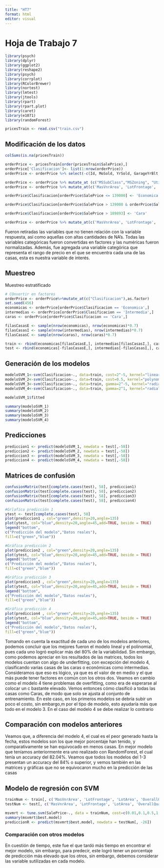 ```yaml
---
title: "HT7"
format: html
editor: visual
---
```


# Hoja de Trabajo 7

```r

library(psych)
library(dplyr)
library(ggplot2)
library(reshape2)
library(psych)
library(corrplot)
library(RColorBrewer)
library(nortest)
library(lmtest)
library(jtools)
library(rpart)
library(rpart.plot)
library(caret)
library(e1071)
library(randomForest)

pricesTrain <- read.csv("train.csv")
```

## Modificación de los datos

```r
colSums(is.na(pricesTrain))

orderPrice <- pricesTrain[order(pricesTrain$SalePrice),]
orderPrice['Clasificacion']<- list(1:nrow(orderPrice))
orderPrice <- orderPrice %>% select(-c(Id, MoSold, YrSold, GarageYrBlt, Alley, LotShape, LandContour, Condition2, YearBuilt, Exterior2nd, FireplaceQu, GarageQual, SaleType,BsmtFinType2, BsmtFinSF2, BsmtUnfSF, BsmtFullBath, BsmtHalfBath, X3SsnPorch, GarageFinish, YearRemodAdd, PoolQC, Fence, MiscFeature))

orderPrice <- orderPrice %>% mutate_at (c("MSSubClass","MSZoning", "Utilities", "LotConfig", "Street", "LandSlope", "Neighborhood", "Condition1", "BldgType", "HouseStyle", "OverallQual", "OverallCond", "RoofStyle", "PavedDrive", "RoofMatl", "Exterior1st", "MasVnrType", "ExterQual", "ExterCond","Foundation", "BsmtQual", "BsmtCond", "BsmtExposure", "BsmtFinType1", "Heating", "HeatingQC", "CentralAir","Electrical", "Functional", "GarageType", "GarageCond", "SaleCondition", "KitchenQual"), as.factor)
orderPrice <- orderPrice %>% mutate_at(c('MasVnrArea', 'LotFrontage', 'LotArea', 'OverallQual', 'OverallCond', 'BsmtFinSF1', 'TotalBsmtSF', 'X1stFlrSF', 'X2ndFlrSF', 'LowQualFinSF', 'GrLivArea', 'FullBath', 'HalfBath', 'BedroomAbvGr', 'KitchenAbvGr', 'TotRmsAbvGrd', 'Fireplaces', 'GarageCars', 'GarageArea', 'WoodDeckSF', 'OpenPorchSF', 'EnclosedPorch', 'ScreenPorch', 'PoolArea', 'MiscVal', 'SalePrice'), as.numeric)

orderPrice$Clasificacion[orderPrice$SalePrice <= 139000] <- 'Economica'

orderPrice$Clasificacion[orderPrice$SalePrice > 139000 & orderPrice$SalePrice <= 189893 ] <- 'Intermedia'

orderPrice$Clasificacion[orderPrice$SalePrice > 189893] <- 'Cara'

orderPrice <- orderPrice %>% mutate_at(c('MasVnrArea', 'LotFrontage', 'LotArea', 'OverallQual', 'OverallCond', 'BsmtFinSF1', 'TotalBsmtSF', 'X1stFlrSF', 'X2ndFlrSF', 'LowQualFinSF', 'GrLivArea', 'FullBath', 'HalfBath', 'BedroomAbvGr', 'KitchenAbvGr', 'TotRmsAbvGrd', 'Fireplaces', 'GarageCars', 'GarageArea', 'WoodDeckSF', 'OpenPorchSF', 'EnclosedPorch', 'ScreenPorch', 'PoolArea', 'MiscVal', 'SalePrice'), scale)
```

Fueron retiradas las variables que no tienen relación con la variable respuesta, así como aquellas con altas cantidades de NA's. Todas las variables categóricas fueron convertidas en factores y las numéricas fueron normalizadas. Además, fue agregada una variable categórica que representa el rango de precio en el que se encuentra cada una de las casas, esta es nuestra variable de interés.

## Muestreo

Muestreo estratificado

```r
# COnvertir en factores
orderPrice <- orderPrice%>%mutate_at(c("Clasificacion"),as.factor)
set.seed(456)
economicas <- orderPrice[orderPrice$Clasificacion == 'Economica',]
intermedias <- orderPrice[orderPrice$Clasificacion == 'Intermedia',]
caras <- orderPrice[orderPrice$Clasificacion == 'Cara',]

filasCasasE <- sample(nrow(economicas), nrow(economicas)*0.7)
filasCasasI <- sample(nrow(intermedias), nrow(intermedias)*0.7)
filasCasasC <- sample(nrow(caras), nrow(caras)*0.7)

train <- rbind(economicas[filasCasasE,], intermedias[filasCasasI,], caras[filasCasasC,])
test <- rbind(economicas[-filasCasasE,], intermedias[-filasCasasI,], caras[-filasCasasC,])
```

## Generación de los modelos

```r
modeloSVM_1<-svm(Clasificacion~., data=train, cost=2^-5, kernel="linear")
modeloSVM_2<-svm(Clasificacion~., data=train, cost=0.5, kernel="polynomial", degree = 4, coef = 1)
modeloSVM_3<-svm(Clasificacion~., data=train, gamma=2^-5, kernel="radial")
modeloSVM_4<-svm(Clasificacion~., data=train, gamma=2^1, kernel="radial")

modeloSVM_1$fitted

summary(modeloSVM_1)
summary(modeloSVM_2)
summary(modeloSVM_3)
summary(modeloSVM_4)
```

## Predicciones

```r
prediccion1 <- predict(modeloSVM_1, newdata = test[,-58])
prediccion2 <- predict(modeloSVM_2, newdata = test[,-58])
prediccion3 <- predict(modeloSVM_3, newdata = test[,-58])
prediccion4 <- predict(modeloSVM_4, newdata = test[,-58])
```

## Matrices de confusión

```r
confusionMatrix(test[complete.cases(test), 58], prediccion1)
confusionMatrix(test[complete.cases(test), 58], prediccion2)
confusionMatrix(test[complete.cases(test), 58], prediccion3)
confusionMatrix(test[complete.cases(test), 58], prediccion4)

#Gr[afica predicción 1
ytest <- test[complete.cases(test), 58]
plot(prediccion1 , col="green",density=20,angle=135)
plot(ytest, col="blue",density=20,angle=45,add=TRUE, beside = TRUE)
legend("bottom",
c("Predicción del modelo","Datos reales"),
fill=c("green","blue"))

#Gráfica predicción 2
plot(prediccion2 , col="green",density=20,angle=135)
plot(ytest, col="blue",density=20,angle=45,add=TRUE, beside = TRUE)
legend("bottom",
c("Predicción del modelo","Datos reales"),
fill=c("green","blue"))

#Gráfica predicción 3
plot(prediccion3 , col="green",density=20,angle=135)
plot(ytest, col="blue",density=20,angle=45,add=TRUE, beside = TRUE)
legend("bottom",
c("Predicción del modelo","Datos reales"),
fill=c("green","blue"))

#Gráfica predicción 4
plot(prediccion4 , col="green",density=20,angle=135)
plot(ytest, col="blue",density=20,angle=45,add=TRUE, beside = TRUE)
legend("bottom",
c("Predicción del modelo","Datos reales"),
fill=c("green","blue"))

```

Tomando en cuenta la exactitud de cada uno de los modelos anteriores, podemos concluir que los mejores fueron el modelo lineal y el polinomial, pues cada uno logró explicar más del 80% de la variabilidad. Sin embargo, como podemos apreciar en los resultados de las matrices, todos los modelos cuentan con algo de underfitting, con excepción del modelo 4, clasificando varias casas de las caras o económicas como intermedias. Consideramos que eso es lógico, ya que es el valor de en medio y el que más puede tener factores en común con los otros dos. Veamos en cambio como el modelo 4 tiene problemas de overfitting, como era de esperarse al colocar un c bastante elevado. Vemos entonces cómo clasificó a todas las casas como Caras, de modo que solo se ajusta al conjunto de entrenamiento. En este caso, en los primeros modelos se debría subir un poco el costo, sin embargo,m por el tipo de modelo, esto ayudaría más que todo en el modelo 3. En el caso del modelo 4 se debe realizar lo contrario

## Comparación con modelos anteriores

Veamos que, a diferencia del modelo 4, el cual es el peor generado hasta la fecha, estos modelos son los que mejor porcentaje han tenido, y comparativamente se han equivocado en menos casas. En mejor modelo que teníamos anteriormente era uno realizado con RandomForest, el cual tenía un accuracy del 82.04%. Veamos que todos los modelos del 1-3 presentan un accuracy del 84% o superior, y vemos también en las matrices y gráficas que no se equivocaron mucho en la predicción de las casas

## Modelo de regresión con SVM

```r
trainNum <- train[, c('MasVnrArea', 'LotFrontage', 'LotArea', 'OverallQual', 'OverallCond', 'BsmtFinSF1', 'TotalBsmtSF', 'X1stFlrSF', 'X2ndFlrSF', 'LowQualFinSF', 'GrLivArea', 'FullBath', 'HalfBath', 'BedroomAbvGr', 'KitchenAbvGr', 'TotRmsAbvGrd', 'Fireplaces', 'GarageCars', 'GarageArea', 'WoodDeckSF', 'OpenPorchSF', 'EnclosedPorch', 'ScreenPorch', 'PoolArea', 'MiscVal', 'SalePrice')]
testNum <- test[, c('MasVnrArea', 'LotFrontage', 'LotArea', 'OverallQual', 'OverallCond', 'BsmtFinSF1', 'TotalBsmtSF', 'X1stFlrSF', 'X2ndFlrSF', 'LowQualFinSF', 'GrLivArea', 'FullBath', 'HalfBath', 'BedroomAbvGr', 'KitchenAbvGr', 'TotRmsAbvGrd', 'Fireplaces', 'GarageCars', 'GarageArea', 'WoodDeckSF', 'OpenPorchSF', 'EnclosedPorch', 'ScreenPorch', 'PoolArea', 'MiscVal', 'SalePrice')]

msvmrt <- tune.svm(SalePrice~., data = trainNum, cost=c(0.01,0.1,0.5,1,5,10,16,20,32), kernel="linear")
summary(msvmrt$best.model)
prediccionR <- predict(msvmrt$best.model, newdata = testNum[, -26])

```

### Comparación con otros modelos

En cuestión de tiempo, este fue el que tardó más tiempo en encontrar el mejor modelo, sin embargo, para predecir, este logró tener un porcentaje de predicción más elevado que los otros, sin embargo, debemos considerar las variable sutilizadas en cada modelo.
